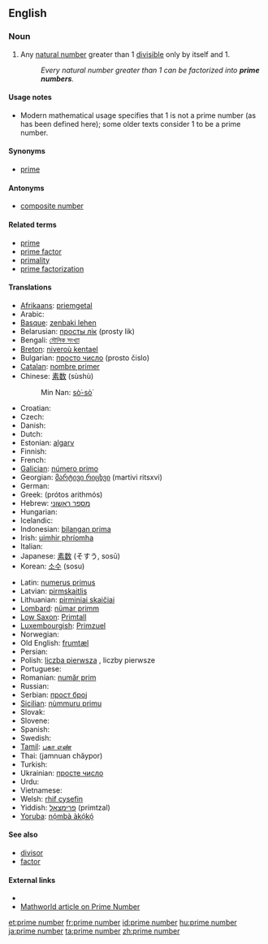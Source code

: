 {{wikipedia}}
==English==

===Noun===
{{en-noun|pl=prime numbers}}

# {{number theory}} Any [[natural number]] greater than 1 [[divisible]] only by itself and 1.
#: ''Every natural number greater than 1 can be factorized into '''prime numbers'''.''

====Usage notes====
* Modern mathematical usage specifies that 1 is not a prime number (as has been defined here); some older texts consider 1 to be a prime number.

====Synonyms====
* [[prime]]

====Antonyms====
* [[composite number]]

====Related terms====
* [[prime]]
* [[prime factor]]
* [[primality]]
* [[prime factorization]]

====Translations====
{{trans-top|natural number}}
* [[Afrikaans]]: [[priemgetal]]
* Arabic: {{Arab|[[عدد أولي]]}} {{m}}
* [[Basque]]: [[zenbaki lehen]]
* Belarusian: [[просты лік]] (prosty lik)
* Bengali: [[মৌলিক সংখ্যা]]
* [[Breton]]: [[niveroù kentael]]
* Bulgarian: [[просто число]] (prosto čislo)
* [[Catalan]]: [[nombre primer]] {{m}}
* Chinese: [[素数]] (sùshù)
*: Min Nan: [[sò͘-sò͘]]
* Croatian: {{t-|hr|prosti broj|m}}
* Czech: {{t-|cs|prvočíslo|n}}
* Danish: {{t-|da|primtal}}
* Dutch: {{t-|nl|priemgetal|n}}
* Estonian: [[algarv]]
* Finnish: {{t+|fi|alkuluku}}
* French: {{t+|fr|nombre premier|m}}
* [[Galician]]: [[número primo]] {{m}}
* Georgian: [[მარტივი რიცხვი]] (martivi ritsxvi)
* German: {{t+|de|Primzahl|f}}
* Greek: {{t+|el|πρώτος αριθμός|m|sc=Grek}} (prótos arithmós)
* Hebrew: [[מספר ראשוני]]
* Hungarian: {{t+|hu|prímszám}}
* Icelandic: {{t-|is|prímtölur}}
* Indonesian: [[bilangan prima]]
* Irish: [[uimhir phríomha]]
* Italian: {{t-|it|numero primo|m}}
* Japanese: [[素数]] (そすう, sosū)
* Korean: [[소수]] (sosu)
{{trans-mid}}
* Latin: [[numerus primus]] {{m}}
* Latvian: [[pirmskaitlis]]
* Lithuanian: [[pirminiai skaičiai]]
* [[Lombard]]: [[nümar primm]]
* [[Low Saxon]]: [[Primtall]]
* [[Luxembourgish]]: [[Primzuel]]
* Norwegian: {{t+|no|primtall}}
* Old English: [[frumtæl]]
* Persian: {{fa-Arab|[[اعداد اول]]}}
* Polish: [[liczba pierwsza]] {{f}}, liczby pierwsze {{p}}
* Portuguese: {{t-|pt|número primo|m}}
* Romanian: [[număr prim]]
* Russian: {{t-|ru|простое число|n|tr=prostóje čisló|sc=Cyrl}}
* Serbian: [[прост број]] {{m}}
* [[Sicilian]]: [[nùmmuru primu]] {{m}}
* Slovak: {{t-|sk|prvočíslo|n}}
* Slovene: {{t+|sl|praštevilo|n}}
* Spanish: {{t+|es|número primo|m}}
* Swedish: {{t+|sv|primtal|n}}
* [[Tamil]]: [[பகா எண்]]
* Thai: {{Thai|[[จำนวนเฉพาะ]]}} (jamnuan chăypor)
* Turkish: {{t+|tr|asal sayı}}
* Ukrainian: [[просте число]] {{n}}
* Urdu: {{ur-Arab|[[مفرد عدد]]}}
* Vietnamese: {{t+|vi|số nguyên tố|xs=Vietnamese}}
* Welsh: [[rhif cysefin]]
* Yiddish: [[פרימצאל]] (primtzal) {{f}}
* [[Yoruba]]: [[nọ́mbà àkọ́kọ́]]
{{trans-bottom}}

====See also====
* [[divisor]]
* [[factor]]

====External links====
* {{pedialite}}
* [http://mathworld.wolfram.com/PrimeNumber.html Mathworld article on Prime Number]

[[et:prime number]]
[[fr:prime number]]
[[id:prime number]]
[[hu:prime number]]
[[ja:prime number]]
[[ta:prime number]]
[[zh:prime number]]